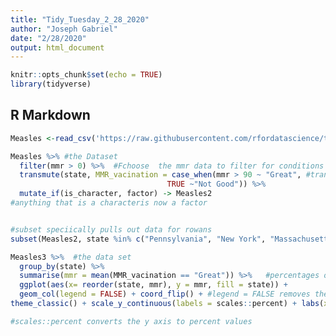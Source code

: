 ```yaml
---
title: "Tidy_Tuesday_2_28_2020"
author: "Joseph Gabriel"
date: "2/28/2020"
output: html_document
---
```


```r
knitr::opts_chunk$set(echo = TRUE)
library(tidyverse)
```

## R Markdown


```r
Measles <-read_csv('https://raw.githubusercontent.com/rfordatascience/tidytuesday/master/data/2020/2020-02-25/measles.csv')

Measles %>% #the Dataset
  filter(mmr > 0) %>%  #Fchoose  the mmr data to filter for conditions great than one, that we have mmr data on
  transmute(state, MMR_vacination = case_when(mmr > 90 ~ "Great", #transmute adds anew varibles and drops new ones, keeping state and mmr data
                                   TRUE ~"Not Good")) %>%
  mutate_if(is_character, factor) -> Measles2
#anything that is a characteris now a factor 


#subset speciically pulls out data for rowans
subset(Measles2, state %in% c("Pennsylvania", "New York", "Massachusetts", "Connecticut", "New Jersey","Maine","Vermont", "Texax", "Arkansas" )) -> Measles3

```


```r
Measles3 %>%  #the data set
  group_by(state) %>% 
  summarise(mmr = mean(MMR_vacination == "Great")) %>%   #percentages of schools that have the vaccination 
  ggplot(aes(x= reorder(state, mmr), y = mmr, fill = state)) +
  geom_col(legend = FALSE) + coord_flip() + #legend = FALSE removes the legend 
theme_classic() + scale_y_continuous(labels = scales::percent) + labs(x = "School's Measles, Mumps, and Rubella (MMR) vaccination rate", y = "State") + ggtitle("MMR Vaccination Rate in Northern and Southern States")

#scales::percent converts the y axis to percent values


```










